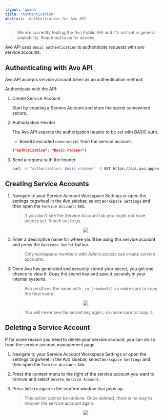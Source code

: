 ```yaml
---
layout: 'guide'
title: 'Authentication'
abstract: 'Authentication for Avo API'
---
```



> We are currently testing the Avo Public API and it's not yet in general availability. Reach out to us for access.

Avo API uses `Basic authentication` to authenticate requests with avo service accounts.

## Authenticating with Avo API

Avo API accepts service account token as an authentication method.

Authenticate with the API:

1. Create Service Account

   Start by <Link passHref href="/public-api/authentication#creating-service-accounts"><a>creating a Service Account</a></Link> and store the secret somewhere secure.

2. Authorization Header

   The Avo API expects the authorization header to be set with BASIC auth.

   - Base64 encoded `name:secret` from the service account.

   ```json
   ("authorization": "Basic <token>")
   ```

3. Send a request with the header

   ```sh
   curl -H "authorization: Basic <token>" -X GET https://api.avo.app/workspaces/<WorkspaceId>/branches/<BranchId>/export/v1
   ```

## Creating Service Accounts

1. Navigate to your <Link passHref href="https://www.avo.app/schemas/default?settings=service-accounts"><a>Service Account Workspace Settings</a></Link> or open the settings cogwheel in the Avo sidebar, select `Workspace Settings` and then open the `Service Accounts` tab.

   > If you don't see the Service Account tab you might not have access yet. Reach out to us.

   <center>
     <img src={require('../../images/public-api/service-accounts.png')} />
   </center>

2. Enter a descriptive name for where you'll be using this service account and press the `Generate Secret` button.

   > Only workspace members with Admin access can create service accounts.

3. Once Avo has generated and securely stored your secret, you get one chance to view it. Copy the secret key and save it securely in your internal systems.

   > Avo postfixes the name with `_sa_[randomId]` so make sure to copy the final name

   <center>
     <img
       src={require('../../images/public-api/create-service-account.png')}
       width={411}
     />
   </center>

   > You will never see the secret key again, so make sure to copy it.

## Deleting a Service Account

If for some reason you need to delete your service account, you can do so from the service account management page.

1. Navigate to your <Link passHref href="https://www.avo.app/schemas/default?settings=service-accounts"><a>Service Account Workspace Settings</a></Link> or open the settings cogwheel in the Avo sidebar, select `Workspace Settings` and then open the `Service Accounts` tab.

2. Press the context menu to the right of the service account you want to remove and select `Delete Service Account`.

3. Press `Delete` again in the confirm window that pops up.

   > This action cannot be undone. Once deleted, there is no way to recover the service account again.

   <center>
     <img
       src={require('../../images/public-api/delete-service-account.png')}
       width={416}
     />
   </center>

```

```

